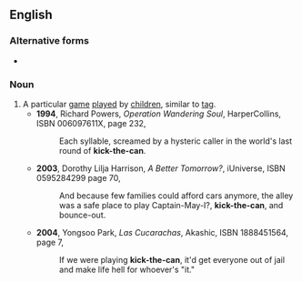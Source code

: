==English==
{{wikipedia|kick the can}}

===Alternative forms===
* {{l|en|kick the can}}

===Noun===
{{en-noun|-|head=[[kick]]-[[the]]-[[can]]}}
# A particular [[game]] [[play]]ed by [[children]], similar to [[tag]].
#* '''1994''', Richard Powers, ''Operation Wandering Soul'', HarperCollins, ISBN 006097611X, page 232,
#*: Each syllable, screamed by a hysteric caller in the world's last round of '''kick-the-can'''.
#* '''2003''', Dorothy Lilja Harrison, ''A Better Tomorrow?'', iUniverse, ISBN 0595284299 page 70,
#*: And because few families could afford cars anymore, the alley was a safe place to play Captain-May-I?, '''kick-the-can''', and bounce-out.
#* '''2004''', Yongsoo Park, ''Las Cucarachas'', Akashic, ISBN 1888451564, page 7,
#*: If we were playing '''kick-the-can''', it'd get everyone out of jail and make life hell for whoever's "it."